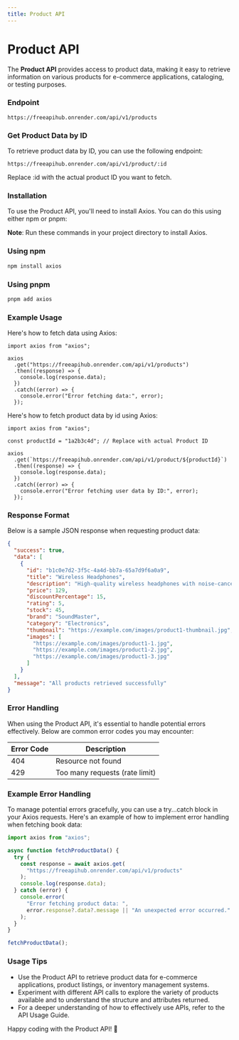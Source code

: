 ```yaml
---
title: Product API
---
```


# Product API

The **Product API** provides access to product data, making it easy to retrieve information on various products for e-commerce applications, cataloging, or testing purposes.

### Endpoint

```shell
https://freeapihub.onrender.com/api/v1/products
```

### Get Product Data by ID

To retrieve product data by ID, you can use the following endpoint:

```shell
https://freeapihub.onrender.com/api/v1/product/:id
```

Replace :id with the actual product ID you want to fetch.

### Installation

To use the Product API, you'll need to install Axios. You can do this using either npm or pnpm:

**Note**: Run these commands in your project directory to install Axios.

### Using npm

```bash
npm install axios
```

### Using pnpm

```bash
pnpm add axios
```

### Example Usage

Here's how to fetch data using Axios:

```tsx
import axios from "axios";

axios
  .get("https://freeapihub.onrender.com/api/v1/products")
  .then((response) => {
    console.log(response.data);
  })
  .catch((error) => {
    console.error("Error fetching data:", error);
  });
```

Here's how to fetch product data by id using Axios:

```tsx
import axios from "axios";

const productId = "1a2b3c4d"; // Replace with actual Product ID

axios
  .get(`https://freeapihub.onrender.com/api/v1/product/${productId}`)
  .then((response) => {
    console.log(response.data);
  })
  .catch((error) => {
    console.error("Error fetching user data by ID:", error);
  });
```

### Response Format

Below is a sample JSON response when requesting product data:

```json
{
  "success": true,
  "data": [
    {
      "id": "b1c0e7d2-3f5c-4a4d-bb7a-65a7d9f6a0a9",
      "title": "Wireless Headphones",
      "description": "High-quality wireless headphones with noise-cancellation feature.",
      "price": 129,
      "discountPercentage": 15,
      "rating": 5,
      "stock": 45,
      "brand": "SoundMaster",
      "category": "Electronics",
      "thumbnail": "https://example.com/images/product1-thumbnail.jpg",
      "images": [
        "https://example.com/images/product1-1.jpg",
        "https://example.com/images/product1-2.jpg",
        "https://example.com/images/product1-3.jpg"
      ]
    }
  ],
  "message": "All products retrieved successfully"
}
```

### Error Handling

When using the Product API, it's essential to handle potential errors effectively. Below are common error codes you may encounter:

| Error Code | Description                    |
| ---------- | ------------------------------ |
| 404        | Resource not found             |
| 429        | Too many requests (rate limit) |

### Example Error Handling

To manage potential errors gracefully, you can use a try...catch block in your Axios requests. Here's an example of how to implement error handling when fetching book data:

```javascript
import axios from "axios";

async function fetchProductData() {
  try {
    const response = await axios.get(
      "https://freeapihub.onrender.com/api/v1/products"
    );
    console.log(response.data);
  } catch (error) {
    console.error(
      "Error fetching product data: ",
      error.response?.data?.message || "An unexpected error occurred."
    );
  }
}

fetchProductData();
```

### Usage Tips

- Use the Product API to retrieve product data for e-commerce applications, product listings, or inventory management systems.
- Experiment with different API calls to explore the variety of products available and to understand the structure and attributes returned.
- For a deeper understanding of how to effectively use APIs, refer to the API Usage Guide.

Happy coding with the Product API! 🎉
